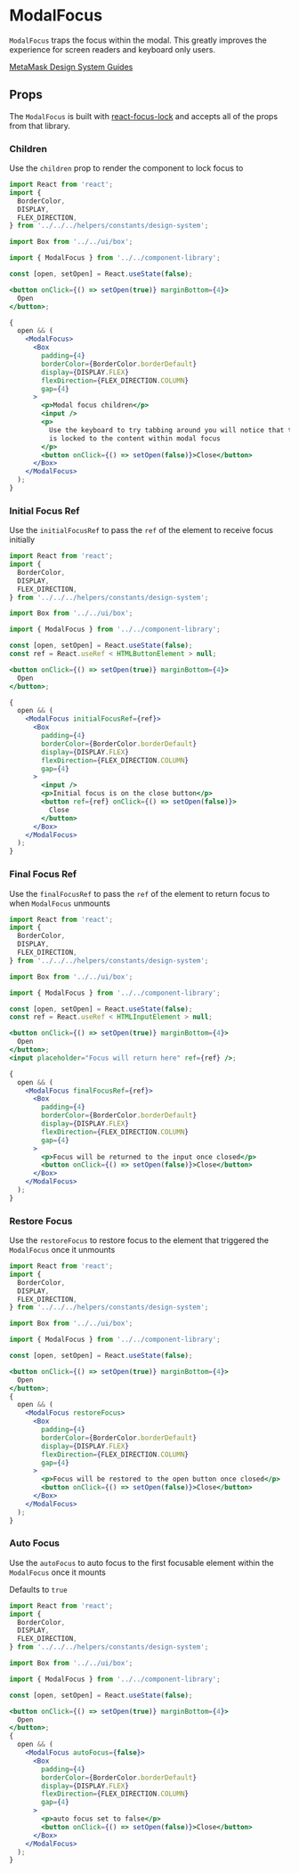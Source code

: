 

# ModalFocus

`ModalFocus` traps the focus within the modal. This greatly improves the experience for screen readers and keyboard only users.

[MetaMask Design System Guides](https://www.notion.so/MetaMask-Design-System-Guides-Design-f86ecc914d6b4eb6873a122b83c12940)

<Canvas>
  <Story id="components-componentlibrary-modalfocus--default-story" />
</Canvas>

## Props

The `ModalFocus` is built with [react-focus-lock](https://github.com/theKashey/react-focus-lock) and accepts all of the props from that library.

<ArgsTable of={ModalFocus} />

### Children

Use the `children` prop to render the component to lock focus to

<Canvas>
  <Story id="components-componentlibrary-modalfocus--children" />
</Canvas>

```jsx
import React from 'react';
import {
  BorderColor,
  DISPLAY,
  FLEX_DIRECTION,
} from '../../../helpers/constants/design-system';

import Box from '../../ui/box';

import { ModalFocus } from '../../component-library';

const [open, setOpen] = React.useState(false);

<button onClick={() => setOpen(true)} marginBottom={4}>
  Open
</button>;

{
  open && (
    <ModalFocus>
      <Box
        padding={4}
        borderColor={BorderColor.borderDefault}
        display={DISPLAY.FLEX}
        flexDirection={FLEX_DIRECTION.COLUMN}
        gap={4}
      >
        <p>Modal focus children</p>
        <input />
        <p>
          Use the keyboard to try tabbing around you will notice that the focus
          is locked to the content within modal focus
        </p>
        <button onClick={() => setOpen(false)}>Close</button>
      </Box>
    </ModalFocus>
  );
}
```

### Initial Focus Ref

Use the `initialFocusRef` to pass the `ref` of the element to receive focus initially

<Canvas>
  <Story id="components-componentlibrary-modalfocus--initial-focus-ref" />
</Canvas>

```jsx
import React from 'react';
import {
  BorderColor,
  DISPLAY,
  FLEX_DIRECTION,
} from '../../../helpers/constants/design-system';

import Box from '../../ui/box';

import { ModalFocus } from '../../component-library';

const [open, setOpen] = React.useState(false);
const ref = React.useRef < HTMLButtonElement > null;

<button onClick={() => setOpen(true)} marginBottom={4}>
  Open
</button>;

{
  open && (
    <ModalFocus initialFocusRef={ref}>
      <Box
        padding={4}
        borderColor={BorderColor.borderDefault}
        display={DISPLAY.FLEX}
        flexDirection={FLEX_DIRECTION.COLUMN}
        gap={4}
      >
        <input />
        <p>Initial focus is on the close button</p>
        <button ref={ref} onClick={() => setOpen(false)}>
          Close
        </button>
      </Box>
    </ModalFocus>
  );
}
```

### Final Focus Ref

Use the `finalFocusRef` to pass the `ref` of the element to return focus to when `ModalFocus` unmounts

<Canvas>
  <Story id="components-componentlibrary-modalfocus--final-focus-ref" />
</Canvas>

```jsx
import React from 'react';
import {
  BorderColor,
  DISPLAY,
  FLEX_DIRECTION,
} from '../../../helpers/constants/design-system';

import Box from '../../ui/box';

import { ModalFocus } from '../../component-library';

const [open, setOpen] = React.useState(false);
const ref = React.useRef < HTMLInputElement > null;

<button onClick={() => setOpen(true)} marginBottom={4}>
  Open
</button>;
<input placeholder="Focus will return here" ref={ref} />;

{
  open && (
    <ModalFocus finalFocusRef={ref}>
      <Box
        padding={4}
        borderColor={BorderColor.borderDefault}
        display={DISPLAY.FLEX}
        flexDirection={FLEX_DIRECTION.COLUMN}
        gap={4}
      >
        <p>Focus will be returned to the input once closed</p>
        <button onClick={() => setOpen(false)}>Close</button>
      </Box>
    </ModalFocus>
  );
}
```

### Restore Focus

Use the `restoreFocus` to restore focus to the element that triggered the `ModalFocus` once it unmounts

<Canvas>
  <Story id="components-componentlibrary-modalfocus--restore-focus" />
</Canvas>

```jsx
import React from 'react';
import {
  BorderColor,
  DISPLAY,
  FLEX_DIRECTION,
} from '../../../helpers/constants/design-system';

import Box from '../../ui/box';

import { ModalFocus } from '../../component-library';

const [open, setOpen] = React.useState(false);

<button onClick={() => setOpen(true)} marginBottom={4}>
  Open
</button>;
{
  open && (
    <ModalFocus restoreFocus>
      <Box
        padding={4}
        borderColor={BorderColor.borderDefault}
        display={DISPLAY.FLEX}
        flexDirection={FLEX_DIRECTION.COLUMN}
        gap={4}
      >
        <p>Focus will be restored to the open button once closed</p>
        <button onClick={() => setOpen(false)}>Close</button>
      </Box>
    </ModalFocus>
  );
}
```

### Auto Focus

Use the `autoFocus` to auto focus to the first focusable element within the `ModalFocus` once it mounts

Defaults to `true`

<Canvas>
  <Story id="components-componentlibrary-modalfocus--auto-focus" />
</Canvas>

```jsx
import React from 'react';
import {
  BorderColor,
  DISPLAY,
  FLEX_DIRECTION,
} from '../../../helpers/constants/design-system';

import Box from '../../ui/box';

import { ModalFocus } from '../../component-library';

const [open, setOpen] = React.useState(false);

<button onClick={() => setOpen(true)} marginBottom={4}>
  Open
</button>;
{
  open && (
    <ModalFocus autoFocus={false}>
      <Box
        padding={4}
        borderColor={BorderColor.borderDefault}
        display={DISPLAY.FLEX}
        flexDirection={FLEX_DIRECTION.COLUMN}
        gap={4}
      >
        <p>auto focus set to false</p>
        <button onClick={() => setOpen(false)}>Close</button>
      </Box>
    </ModalFocus>
  );
}
```
